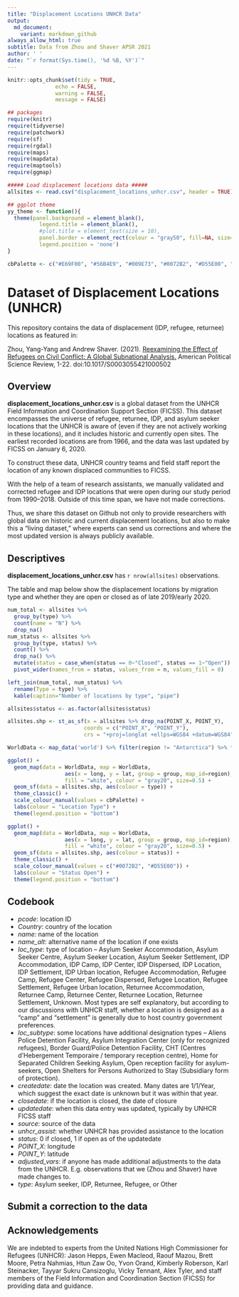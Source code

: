```yaml
---
title: "Displacement Locations UNHCR Data"
output:
  md_document:
    variant: markdown_github
always_allow_html: true
subtitle: Data from Zhou and Shaver APSR 2021
author: ' '
date: "`r format(Sys.time(), '%d %B, %Y')`"
---
```


```r
knitr::opts_chunk$set(tidy = TRUE, 
               echo = FALSE, 
               warning = FALSE, 
               message = FALSE)
```

```r

## packages
require(knitr)
require(tidyverse) 
require(patchwork)
require(sf) 
require(rgdal)
require(maps)
require(mapdata)
require(maptools)
require(ggmap)

##### Load displacement locations data #####
allsites <- read.csv("displacement_locations_unhcr.csv", header = TRUE) 

## ggplot theme
yy_theme <- function(){
  theme(panel.background = element_blank(),
          legend.title = element_blank(), 
          #plot.title = element_text(size = 10),
          panel.border = element_rect(colour = "gray50", fill=NA, size=.11),
          legend.position = 'none')
}

cbPalette <- c("#E69F00", "#56B4E9", "#009E73", "#0072B2", "#D55E00", "#CC79A7")
```

# Dataset of Displacement Locations (UNHCR)

This repository contains the data of displacement (IDP, refugee, returnee) locations as featured in:

Zhou, Yang-Yang and Andrew Shaver. (2021). [Reexamining the Effect of Refugees on Civil Conflict: A Global Subnational Analysis.](https://doi.org/10.1017/S0003055421000502) American Political Science Review, 1-22. doi:10.1017/S0003055421000502


## Overview

**displacement_locations_unhcr.csv** is a global dataset from the UNHCR Field Information and Coordination Support Section (FICSS). This dataset encompasses the universe of refugee, returnee, IDP, and asylum seeker locations that the UNHCR is aware of (even if they are not actively working in these locations), and it includes historic and currently open sites. The earliest recorded locations are from 1966, and the data was last updated by FICSS on January 6, 2020. 

To construct these data, UNHCR country teams and field staff report the location of any known displaced communities to FICSS.

With the help of a team of research assistants, we manually validated and corrected refugee and IDP locations that were open during our study period from 1990--2018. Outside of this time span, we have not made corrections.

Thus, we share this dataset on Github not only to provide researchers with global data on historic and current displacement locations, but also to make this a "living dataset," where experts can send us corrections and where the most updated version is always publicly available. 

## Descriptives

**displacement_locations_unhcr.csv** has `r nrow(allsites)` observations. 

The table and map below show the displacement locations by migration type and whether they are open or closed as of late 2019/early 2020.

```r

num_total <- allsites %>%
  group_by(type) %>%
  count(name = "N") %>%
  drop_na()
num_status <- allsites %>%
  group_by(type, status) %>%
  count() %>%
  drop_na() %>%
  mutate(status = case_when(status == 0~"Closed", status == 1~"Open")) %>%
  pivot_wider(names_from = status, values_from = n, values_fill = 0)

left_join(num_total, num_status) %>%
  rename(Type = type) %>%
  kable(caption="Number of locations by type", "pipe") 

```

```r

allsites$status <- as.factor(allsites$status)

allsites.shp <- st_as_sf(x = allsites %>% drop_na(POINT_X, POINT_Y), 
                        coords = c("POINT_X", "POINT_Y"),
                        crs = "+proj=longlat +ellps=WGS84 +datum=WGS84")

WorldData <- map_data('world') %>% filter(region != "Antarctica") %>% fortify

ggplot() +
  geom_map(data = WorldData, map = WorldData,
                  aes(x = long, y = lat, group = group, map_id=region),
                  fill = "white", colour = "gray20", size=0.5) +
  geom_sf(data = allsites.shp, aes(colour = type)) +
  theme_classic() + 
  scale_colour_manual(values = cbPalette) + 
  labs(colour = "Location Type") + 
  theme(legend.position = "bottom")

ggplot() +
  geom_map(data = WorldData, map = WorldData,
                  aes(x = long, y = lat, group = group, map_id=region),
                  fill = "white", colour = "gray20", size=0.5) +
  geom_sf(data = allsites.shp, aes(colour = status)) +
  theme_classic() + 
  scale_colour_manual(values = c("#0072B2", "#D55E00")) + 
  labs(colour = "Status Open") + 
  theme(legend.position = "bottom")

```

## Codebook

* *pcode*: location ID
* *Country*: country of the location
* *name*: name of the location
* *name_alt*: alternative name of the location if one exists
* *loc_type*: type of location -- Asylum Seeker Accommodation, Asylum Seeker Centre, Asylum Seeker Location, Asylum Seeker Settlement, IDP Accommodation, IDP Camp, IDP Center, IDP Dispersed, IDP Location, IDP Settlement, IDP Urban location, Refugee Accommodation, Refugee Camp, Refugee Center, Refugee Dispersed, Refugee Location, Refugee Settlement, Refugee Urban location, Returnee Accommodation, Returnee Camp, Returnee Center, Returnee Location, Returnee Settlement, Unknown. Most types are self explanatory, but according to our discussions with UNHCR staff, whether a location is designed as a "camp" and "settlement" is generally due to host country government preferences.
* *loc_subtype*: some locations have additional designation types -- Aliens Police Detention Facility, Asylum Integration Center  (only for recognized refugees), Border Guard/Police Detention Facility, CHT (Centres d'Hebergement Temporaire / temporary reception centre), Home for Separated Children Seeking Asylum, Open reception facility for asylum-seekers, Open Shelters for Persons Authorized to Stay (Subsidiary form of protection).
* *createdate*: date the location was created. Many dates are 1/1/Year, which suggest the exact date is unknown but it was within that year. 
* *closedate*: if the location is closed, the date of closure
* *updatedate*: when this data entry was updated, typically by UNHCR FICSS staff
* *source*: source of the data
* *unhcr_assist*: whether UNHCR has provided assistance to the location
* *status*: 0 if closed, 1 if open as of the updatedate
* *POINT_X*: longitude 
* *POINT_Y*: latitude 
* *adjusted_vars*: if anyone has made additional adjustments to the data from the UNHCR. E.g. observations that we (Zhou and Shaver) have made changes to.
* *type*: Asylum seeker, IDP, Returnee, Refugee, or Other

## Submit a correction to the data


## Acknowledgements 

We are indebted to experts from the United Nations High Commissioner for Refugees (UNHCR): Jason Hepps, Ewen Macleod, Raouf Mazou, Brett Moore, Petra Nahmias, Htun Zaw Oo, Yvon Orand, Kimberly Roberson, Karl Steinacker, Tayyar Sukru Cansizoglu, Vicky Tennant, Alex Tyler, and staff members of the Field Information and Coordination Section (FICSS) for providing data and guidance.

